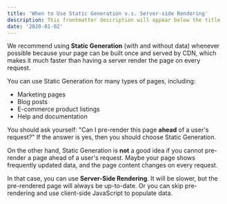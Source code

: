```yaml
---
title: 'When to Use Static Generation v.s. Server-side Rendering'
description: This frontmatter description will appear below the title
date: '2020-01-02'
---
```


We recommend using **Static Generation** (with and without data) whenever
possible because your page can be built once and served by CDN, which makes it
much faster than having a server render the page on every request.

You can use Static Generation for many types of pages, including:

- Marketing pages
- Blog posts
- E-commerce product listings
- Help and documentation

You should ask yourself: "Can I pre-render this page **ahead** of a user's
request?" If the answer is yes, then you should choose Static Generation.

On the other hand, Static Generation is **not** a good idea if you cannot
pre-render a page ahead of a user's request. Maybe your page shows frequently
updated data, and the page content changes on every request.

In that case, you can use **Server-Side Rendering**. It will be slower, but the
pre-rendered page will always be up-to-date. Or you can skip pre-rendering and
use client-side JavaScript to populate data.
